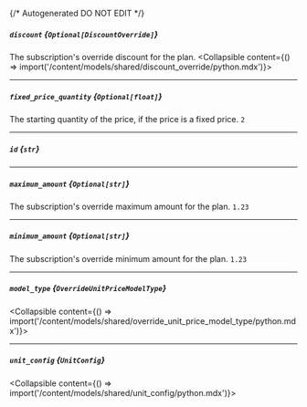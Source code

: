 {/* Autogenerated DO NOT EDIT  */}

##### `discount` *{`Optional[DiscountOverride]`}*
The subscription's override discount for the plan.
<Collapsible content={() => import('/content/models/shared/discount_override/python.mdx')}>
</Collapsible>

---
##### `fixed_price_quantity` *{`Optional[float]`}*
The starting quantity of the price, if the price is a fixed price.
`2`

---
##### `id` *{`str`}*

---
##### `maximum_amount` *{`Optional[str]`}*
The subscription's override maximum amount for the plan.
`1.23`

---
##### `minimum_amount` *{`Optional[str]`}*
The subscription's override minimum amount for the plan.
`1.23`

---
##### `model_type` *{`OverrideUnitPriceModelType`}*
<Collapsible content={() => import('/content/models/shared/override_unit_price_model_type/python.mdx')}>
</Collapsible>

---
##### `unit_config` *{`UnitConfig`}*
<Collapsible content={() => import('/content/models/shared/unit_config/python.mdx')}>
</Collapsible>

